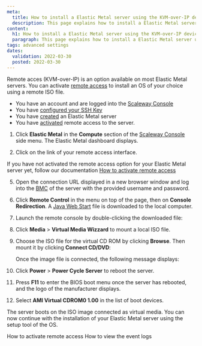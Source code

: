 ```yaml
---
meta:
  title: How to install a Elastic Metal server using the KVM-over-IP device
  description: This page explains how to install a Elastic Metal server using the KVM-over-IP device
content:
  h1: How to install a Elastic Metal server using the KVM-over-IP device
  paragraph: This page explains how to install a Elastic Metal server using the KVM-over-IP device
tags: advanced settings
dates:
  validation: 2022-03-30
  posted: 2022-03-30
---
```


Remote acces (KVM-over-IP) is an option available on most Elastic Metal servers. You can activate [remote access](/compute/elastic-metal/concepts/#remote-access) to install an OS of your choice using a remote ISO file.

<Message type="requirement">

- You have an account and are logged into the [Scaleway Console](https://console.scaleway.com)  
- You have [configured your SSH Key](/console/my-project/how-to/create-ssh-key)
- You have [created](/compute/elastic-metal/how-to/create-server) an Elastic Metal server
- You have [activated](/compute/elastic-metal/concepts/#remote-access) remote access to the server.

</Message>

1. Click **Elastic Metal** in the **Compute** section of the [Scaleway Console](https://console.scaleway.com) side menu. The Elastic Metal dashboard displays.

2. Click on the link of your remote access interface. 

  <Message type="tip">

  If you have not activated the remote access option for your Elastic Metal server yet, follow our documentation [How to activate remote access](/compute/elastic-metal/how-to/activate-remote-access)

5. Open the connection URL displayed in a new browser window and log into the [BMC](https://en.wikipedia.org/wiki/Intelligent_Platform_Management_Interface#Baseboard_management_controller) of the server with the provided username and password.

   <Lightbox src="assets/scaleway-kvm_login.webp" alt="" />

6. Click **Remote Control** in the menu on top of the page, then on **Console Redirection**. A [Java Web Start](https://en.wikipedia.org/wiki/Java_Web_Start) file is downloaded to the local computer.

   <Lightbox src="assets/scaleway-kvm_console_start.webp" alt="" />

7. Launch the remote console by double-clicking the downloaded file:

   <Lightbox src="assets/scaleway-kvm_interface.webp" alt="" />

8. Click **Media** > **Virtual Media Wizzard** to mount a local ISO file.

   <Lightbox src="assets/scaleway-kvm_virtual_media_wizzard.webp" alt="" />

9. Choose the ISO file for the virtual CD ROM by clicking **Browse**. Then mount it by clicking **Connect CD/DVD**:

    <Lightbox src="assets/scaleway-kvm_connect_cd.webp" alt="" />

   Once the image file is connected, the following message displays:

    <Lightbox src="assets/scaleway-kvm_cd_connected.webp" alt="" />

10. Click **Power** > **Power Cycle Server** to reboot the server.

    <Lightbox src="assets/scaleway-kvm_power_cycle.webp" alt="" />

11. Press **F11** to enter the BIOS boot menu once the server has rebooted, and the logo of the manufacturer displays.

12. Select **AMI Virtual CDROM0 1.00** in the list of boot devices.

    <Lightbox src="assets/scaleway-kvm_boot_device.webp" alt="" />

The server boots on the ISO image connected as virtual media. You can now continue with the installation of your Elastic Metal server using the setup tool of the OS.

<Navigation title="See Also">
  <PreviousButton to="/compute/elastic-metal/how-to/activate-remote-access/">How to activate remote access</PreviousButton>
  <NextButton to="/compute/elastic-metal/how-to/view-the-event-logs/">How to view the event logs</NextButton>
</Navigation>
